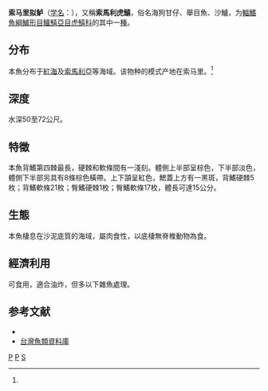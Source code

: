 {{Speciesbox
| taxon = Parapercis somalenesis
| status = NE
| binomial_authority = Schultz, 1968<ref name='id7996'>{{cite web| url =http://www.bioinfo.cn/db05/BjdwSpecies.php?action=view&id=7996| title =索马里拟鲈| work =中国动物物种编目数据库| publisher =中国科学院微生物研究所| author =中国科学院动物研究所| accessdate =2009-04-16| deadurl =yes| archiveurl =https://web.archive.org/web/20160305094613/http://www.bioinfo.cn/db05/BjdwSpecies.php?action=view&id=7996| archivedate =2016-03-05}}</ref>
| synonyms = 
}}

'''索马里拟鲈'''（[[学名|学名]]：{{lang|la|''Parapercis somalenesis''}}），又稱'''索馬利虎鱚'''，俗名海狗甘仔、舉目魚、沙鱸，为[[輻鰭魚綱|輻鰭魚綱]][[鱸形目|鱸形目]][[鱷鱚亞目|鱷鱚亞目]][[虎鱚科|虎鱚科]]的其中一[[種|種]]。

==分布==
本魚分布于[[紅海|紅海]]及[[索馬利亞|索馬利亞]]等海域。该物种的模式产地在索马里。<ref name='id7996'/>

==深度==
水深50至72公尺。

==特徵==
本魚背鰭第四棘最長，硬棘和軟條間有一淺刻。體側上半部呈棕色，下半部淡色，體側下半部另具有8條棕色橫帶。上下頷呈紅色，鰓蓋上方有一黑斑，背鰭硬棘5枚；背鰭軟條21枚；臀鰭硬棘1枚；臀鰭軟條17枚，體長可達15公分。

==生態==
本魚棲息在沙泥底質的海域，屬肉食性，以底棲無脊椎動物為食。

==經濟利用==
可食用，適合油炸，但多以下雜魚處理。

== 参考文献 ==
{{reflist}}
*{{FishBase_species|genus=Parapercis|species=somalenesis|year=2011|month=12}}
*[http://fishdb.sinica.edu.tw/ 台灣魚類資料庫] {{Wayback|url=http://fishdb.sinica.edu.tw/ |date=20160304193340 }}

{{taxonbar}}
[[Category:1968年描述的鱼类|P]]
[[Category:食用鱼|P]]
[[Category:拟鲈属|S]]